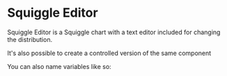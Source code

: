 
<Meta of={SquiggleEditorStories} />

# Squiggle Editor

Squiggle Editor is a Squiggle chart with a text editor included for changing
the distribution.

<Canvas of={SquiggleEditorStories.Normal} />

It's also possible to create a controlled version of the same component

<Canvas of={SquiggleEditorStories.Controlled} />

You can also name variables like so:

<Canvas of={SquiggleEditorStories.Variables} />
